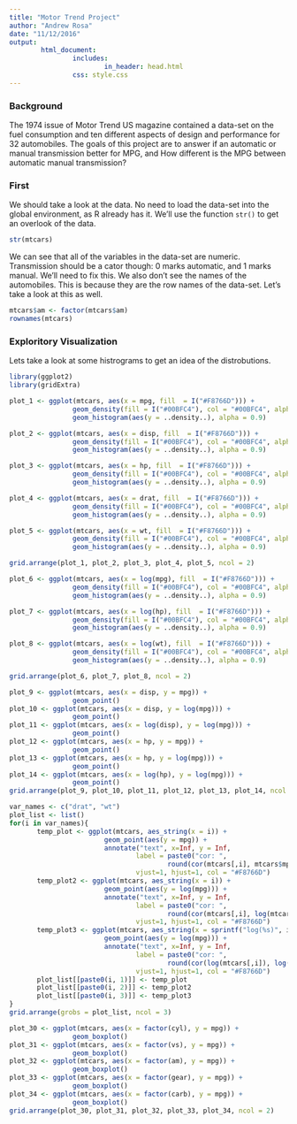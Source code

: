 ```yaml
---
title: "Motor Trend Project"
author: "Andrew Rosa"
date: "11/12/2016"
output: 
        html_document:
                includes:
                        in_header: head.html
                css: style.css
---
```


### Background

The 1974 issue of Motor Trend US magazine contained a data-set on the fuel consumption and ten different aspects of design and performance for 32 automobiles. The goals of this project are to answer if  an automatic or manual transmission better for MPG, and How different is the MPG between automatic manual transmission? 

### First

We should take a look at the data. No need to load the data-set into the global environment, as R already has it. We'll use the function `str()` to get an overlook of the data.

```r
str(mtcars)
```

We can see that all of the variables in the data-set are numeric. Transmission should be a cator though: 0 marks automatic, and 1 marks manual. We'll need to fix this. We also don't see the names of the automobiles. This is because they are the row names of the data-set. Let's take a look at this as well. 

```r
mtcars$am <- factor(mtcars$am)
rownames(mtcars)
```

### Exploritory Visualization

Lets take a look at some histrograms to get an idea of the distrobutions. 

```r
library(ggplot2)
library(gridExtra)

plot_1 <- ggplot(mtcars, aes(x = mpg, fill  = I("#F8766D"))) +
                geom_density(fill = I("#00BFC4"), col = "#00BFC4", alpha = 0.5) +
                geom_histogram(aes(y = ..density..), alpha = 0.9)

plot_2 <- ggplot(mtcars, aes(x = disp, fill  = I("#F8766D"))) +
                geom_density(fill = I("#00BFC4"), col = "#00BFC4", alpha = 0.5) +
                geom_histogram(aes(y = ..density..), alpha = 0.9)

plot_3 <- ggplot(mtcars, aes(x = hp, fill  = I("#F8766D"))) +
                geom_density(fill = I("#00BFC4"), col = "#00BFC4", alpha = 0.5) +
                geom_histogram(aes(y = ..density..), alpha = 0.9)

plot_4 <- ggplot(mtcars, aes(x = drat, fill  = I("#F8766D"))) +
                geom_density(fill = I("#00BFC4"), col = "#00BFC4", alpha = 0.5) +
                geom_histogram(aes(y = ..density..), alpha = 0.9)

plot_5 <- ggplot(mtcars, aes(x = wt, fill  = I("#F8766D"))) +
                geom_density(fill = I("#00BFC4"), col = "#00BFC4", alpha = 0.5) +
                geom_histogram(aes(y = ..density..), alpha = 0.9)

grid.arrange(plot_1, plot_2, plot_3, plot_4, plot_5, ncol = 2)
```

```r
plot_6 <- ggplot(mtcars, aes(x = log(mpg), fill  = I("#F8766D"))) +
                geom_density(fill = I("#00BFC4"), col = "#00BFC4", alpha = 0.5) +
                geom_histogram(aes(y = ..density..), alpha = 0.9)

plot_7 <- ggplot(mtcars, aes(x = log(hp), fill  = I("#F8766D"))) +
                geom_density(fill = I("#00BFC4"), col = "#00BFC4", alpha = 0.5) +
                geom_histogram(aes(y = ..density..), alpha = 0.9)

plot_8 <- ggplot(mtcars, aes(x = log(wt), fill  = I("#F8766D"))) +
                geom_density(fill = I("#00BFC4"), col = "#00BFC4", alpha = 0.5) +
                geom_histogram(aes(y = ..density..), alpha = 0.9)

grid.arrange(plot_6, plot_7, plot_8, ncol = 2)
```

```r
plot_9 <- ggplot(mtcars, aes(x = disp, y = mpg)) +
                geom_point()
plot_10 <- ggplot(mtcars, aes(x = disp, y = log(mpg))) +
                geom_point()
plot_11 <- ggplot(mtcars, aes(x = log(disp), y = log(mpg))) +
                geom_point()
plot_12 <- ggplot(mtcars, aes(x = hp, y = mpg)) +
                geom_point()
plot_13 <- ggplot(mtcars, aes(x = hp, y = log(mpg))) +
                geom_point()
plot_14 <- ggplot(mtcars, aes(x = log(hp), y = log(mpg))) +
                geom_point()
grid.arrange(plot_9, plot_10, plot_11, plot_12, plot_13, plot_14, ncol = 3)
```

```r

var_names <- c("drat", "wt")
plot_list <- list()
for(i in var_names){
       temp_plot <- ggplot(mtcars, aes_string(x = i)) +
                        geom_point(aes(y = mpg)) +
                        annotate("text", x=Inf, y = Inf,
                                label = paste0("cor: ", 
                                        round(cor(mtcars[,i], mtcars$mpg), 2)),
                                vjust=1, hjust=1, col = "#F8766D")
       temp_plot2 <- ggplot(mtcars, aes_string(x = i)) +
                        geom_point(aes(y = log(mpg))) +
                        annotate("text", x=Inf, y = Inf,
                                label = paste0("cor: ", 
                                        round(cor(mtcars[,i], log(mtcars$mpg)), 2)),
                                vjust=1, hjust=1, col = "#F8766D")
       temp_plot3 <- ggplot(mtcars, aes_string(x = sprintf("log(%s)", i))) +
                        geom_point(aes(y = log(mpg))) +
                        annotate("text", x=Inf, y = Inf,
                                label = paste0("cor: ", 
                                        round(cor(log(mtcars[,i]), log(mtcars$mpg)), 2)),
                                vjust=1, hjust=1, col = "#F8766D")
       plot_list[[paste0(i, 1)]] <- temp_plot
       plot_list[[paste0(i, 2)]] <- temp_plot2
       plot_list[[paste0(i, 3)]] <- temp_plot3
}
grid.arrange(grobs = plot_list, ncol = 3)
```

```r
plot_30 <- ggplot(mtcars, aes(x = factor(cyl), y = mpg)) +
                geom_boxplot()
plot_31 <- ggplot(mtcars, aes(x = factor(vs), y = mpg)) +
                geom_boxplot()
plot_32 <- ggplot(mtcars, aes(x = factor(am), y = mpg)) +
                geom_boxplot()
plot_33 <- ggplot(mtcars, aes(x = factor(gear), y = mpg)) +
                geom_boxplot()
plot_34 <- ggplot(mtcars, aes(x = factor(carb), y = mpg)) +
                geom_boxplot()
grid.arrange(plot_30, plot_31, plot_32, plot_33, plot_34, ncol = 2)
```





